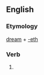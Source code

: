 ==English==

===Etymology===
[[dream]] + [[-eth]]

===Verb===
{{infl|en|verb form}}

# {{archaic third-person singular of|dream}}